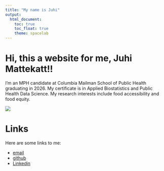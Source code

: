 ```yaml
---
title: "My name is Juhi"
output: 
  html_document:
    toc: true
    toc_float: true
    theme: spacelab
---
```


# Hi, this a website for me, Juhi Mattekatt!!

I'm an MPH candidate at Columbia Mailman School of Public Health graduating in 2026. My certificate is in Applied Biostatistics and Public Health Data Science. My research interests include food accessibility and food equity.

![](/Users/juhimattekatt/Downloads/hw4 img.png)

# Links

Here are some links to me:

* [email](mailto:jm5916@cumc.columbia.edu)
* [github](https://github.com/JuhiMatt)
* [Linkedin](https://www.linkedin.com/in/juhi-mattekatt)
